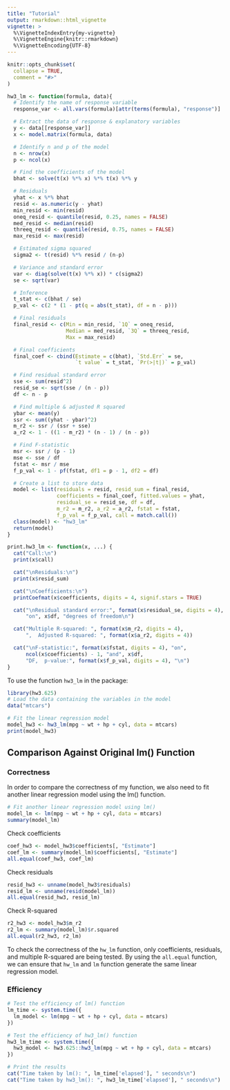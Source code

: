 ```yaml
---
title: "Tutorial"
output: rmarkdown::html_vignette
vignette: >
  %\VignetteIndexEntry{my-vignette}
  %\VignetteEngine{knitr::rmarkdown}
  %\VignetteEncoding{UTF-8}
---
```


```r
knitr::opts_chunk$set(
  collapse = TRUE,
  comment = "#>"
)
```

```r
hw3_lm <- function(formula, data){
  # Identify the name of response variable
  response_var <- all.vars(formula)[attr(terms(formula), "response")]

  # Extract the data of response & explanatory variables
  y <- data[[response_var]]
  x <- model.matrix(formula, data)

  # Identify n and p of the model
  n <- nrow(x)
  p <- ncol(x)

  # Find the coefficients of the model
  bhat <- solve(t(x) %*% x) %*% t(x) %*% y

  # Residuals
  yhat <- x %*% bhat
  resid <- as.numeric(y - yhat)
  min_resid <- min(resid)
  oneq_resid <- quantile(resid, 0.25, names = FALSE)
  med_resid <- median(resid)
  threeq_resid <- quantile(resid, 0.75, names = FALSE)
  max_resid <- max(resid)

  # Estimated sigma squared
  sigma2 <- t(resid) %*% resid / (n-p)

  # Variance and standard error
  var <- diag(solve(t(x) %*% x)) * c(sigma2)
  se <- sqrt(var)

  # Inference
  t_stat <- c(bhat / se)
  p_val <- c(2 * (1 - pt(q = abs(t_stat), df = n - p)))

  # Final residuals
  final_resid <- c(Min = min_resid, `1Q` = oneq_resid,
                   Median = med_resid, `3Q` = threeq_resid,
                   Max = max_resid)

  # Final coefficients
  final_coef <- cbind(Estimate = c(bhat), `Std.Err` = se,
                      `t value` = t_stat, `Pr(>|t|)` = p_val)

  # Find residual standard error
  sse <- sum(resid^2)
  resid_se <- sqrt(sse / (n - p))
  df <- n - p

  # Find multiple & adjusted R squared
  ybar <- mean(y)
  ssr <- sum((yhat - ybar)^2)
  m_r2 <- ssr / (ssr + sse)
  a_r2 <- 1 - ((1 - m_r2) * (n - 1) / (n - p))

  # Find F-statistic
  msr <- ssr / (p - 1)
  mse <- sse / df
  fstat <- msr / mse
  f_p_val <- 1 - pf(fstat, df1 = p - 1, df2 = df)

  # Create a list to store data
  model <- list(residuals = resid, resid_sum = final_resid,
                coefficients = final_coef, fitted.values = yhat,
                residual_se = resid_se, df = df,
                m_r2 = m_r2, a_r2 = a_r2, fstat = fstat,
                f_p_val = f_p_val, call = match.call())
  class(model) <- "hw3_lm"
  return(model)
}

print.hw3_lm <- function(x, ...) {
  cat("Call:\n")
  print(x$call)

  cat("\nResiduals:\n")
  print(x$resid_sum)

  cat("\nCoefficients:\n")
  printCoefmat(x$coefficients, digits = 4, signif.stars = TRUE)

  cat("\nResidual standard error:", format(x$residual_se, digits = 4),
      "on", x$df, "degrees of freedom\n")

  cat("Multiple R-squared: ", format(x$m_r2, digits = 4),
      ",  Adjusted R-squared: ", format(x$a_r2, digits = 4))

  cat("\nF-statistic:", format(x$fstat, digits = 4), "on",
      ncol(x$coefficients) - 1, "and", x$df,
      "DF,  p-value:", format(x$f_p_val, digits = 4), "\n")
}
```

To use the function `hw3_lm` in the package:

```r
library(hw3.625)
# Load the data containing the variables in the model
data("mtcars")
```

```r
# Fit the linear regression model
model_hw3 <- hw3_lm(mpg ~ wt + hp + cyl, data = mtcars)
print(model_hw3)
```

## **Comparison Against Original lm() Function**

### **Correctness**

In order to compare the correctness of my function, we also need to fit another linear regression model using the lm() function.
```r
# Fit another linear regression model using lm()
model_lm <- lm(mpg ~ wt + hp + cyl, data = mtcars)
summary(model_lm)
```

Check coefficients
```r
coef_hw3 <- model_hw3$coefficients[, "Estimate"]
coef_lm <- summary(model_lm)$coefficients[, "Estimate"]
all.equal(coef_hw3, coef_lm)
```

Check residuals
```r
resid_hw3 <- unname(model_hw3$residuals)
resid_lm <- unname(resid(model_lm))
all.equal(resid_hw3, resid_lm)
```

Check R-squared
```r
r2_hw3 <- model_hw3$m_r2
r2_lm <- summary(model_lm)$r.squared
all.equal(r2_hw3, r2_lm)
```

To check the correctness of the `hw_lm` function, only coefficients, residuals, and multiple R-squared are being tested. By using the `all.equal` function, we can ensure that `hw_lm` and `lm` function generate the same linear regression model.

### **Efficiency**

```r
# Test the efficiency of lm() function
lm_time <- system.time({
  lm_model <- lm(mpg ~ wt + hp + cyl, data = mtcars)
})

# Test the efficiency of hw3_lm() function
hw3_lm_time <- system.time({
  hw3_model <- hw3.625::hw3_lm(mpg ~ wt + hp + cyl, data = mtcars)
})

# Print the results
cat("Time taken by lm(): ", lm_time['elapsed'], " seconds\n")
cat("Time taken by hw3_lm(): ", hw3_lm_time['elapsed'], " seconds\n")
```







